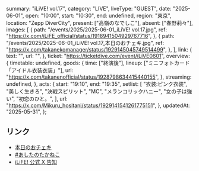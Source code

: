   summary: "iLiVE! vol.17",
  category: "LIVE",
  liveType: "GUEST",
  date: "2025-06-01",
  open: "10:00",
  start: "10:30",
  end: undefined,
  region: "東京",
  location: "Zepp DiverCity",
  present: ["高嶺のなでしこ"],
  absent: ["春野莉々"],
  images: [
    {
      path: "/events/2025/2025-06-01_iLiVE! vol.17.jpg",
      ref: "https://x.com/iLiFE_official/status/1918941504929767716",
    },
    {
      path: "/events/2025/2025-06-01_iLiVE! vol.17_本日のおチェキ.jpg",
      ref: "https://x.com/takanekomanager/status/1929145045749514499",
    },
  ],
  link: {
    text: "",
    url: "",
  },
  ticket: "https://ticketdive.com/event/iLiVE0601",
  overview: {
    timetable: undefined,
    goods: {
      time: ["終演後"],
      lineup: ["ミニフォトカード「アイドル衣装衣装」"],
      url: "https://x.com/takanenofficial/status/1928798634415440155",
    },
    streaming: undefined,
  },
  acts: {
    start: "19:10",
    end: "19:35",
    setlist: [
      "衣装:ピンク衣装",
      "美しく生きろ",
      "決戦スピリット",
      "MC",
      "メランコリックハニー",
      "女の子は強い",
      "初恋のひと。",
    ],
    url: "https://x.com/Mikuru_hositani/status/1929141541261775151",
  },
  updatedAt: "2025-05-31",
};

## リンク

- [本日のおチェキ](https://x.com/takanekomanager/status/1929145045749514499)
- [#あしたのたかねこ](https://x.com/takanenofficial/status/1928798634415440155)
- [iLiFE! 公式 X 告知](https://x.com/iLiFE_official/status/1918941504929767716)
